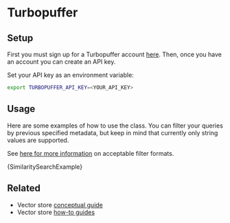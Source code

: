 # Turbopuffer

## Setup

First you must sign up for a Turbopuffer account [here](https://turbopuffer.com/join).
Then, once you have an account you can create an API key.

Set your API key as an environment variable:

```bash
export TURBOPUFFER_API_KEY=<YOUR_API_KEY>
```

## Usage


Here are some examples of how to use the class. You can filter your queries by previous specified metadata, but
keep in mind that currently only string values are supported.

See [here for more information](https://turbopuffer.com/docs/reference/query#filter-parameters) on acceptable filter formats.

<CodeBlock language="typescript">{SimilaritySearchExample}</CodeBlock>

## Related

- Vector store [conceptual guide](/docs/concepts/#vectorstores)
- Vector store [how-to guides](/docs/how_to/#vectorstores)
